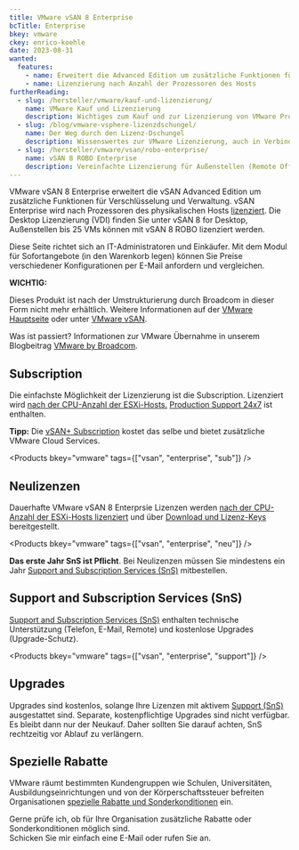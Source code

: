 ```yaml
---
title: VMware vSAN 8 Enterprise
bcTitle: Enterprise
bkey: vmware
ckey: enrico-koehle
date: 2023-08-31
wanted:
  features:
    - name: Erweitert die Advanced Edition um zusätzliche Funktionen für Verschlüsselung und Verwaltung
    - name: Lizenzierung nach Anzahl der Prozessoren des Hosts
furtherReading:
  - slug: /hersteller/vmware/kauf-und-lizenzierung/
    name: VMware Kauf und Lizenzierung
    description: Wichtiges zum Kauf und zur Lizenzierung von VMware Produkten in der Form eines Nachschlagewerks.
  - slug: /blog/vmware-vsphere-lizenzdschungel/
    name: Der Weg durch den Lizenz-Dschungel
    description: Wissenswertes zur VMware Lizenzierung, auch in Verbindung mit Microsoft Windows Servern.
  - slug: /hersteller/vmware/vsan/robo-enterprise/
    name: vSAN 8 ROBO Enterprise
    description: Vereinfachte Lizenzierung für Außenstellen (Remote Office / Branch Office)
---
```




<Intro>

VMware vSAN 8 Enterprise erweitert die vSAN Advanced Edition um zusätzliche Funktionen für Verschlüsselung und Verwaltung. vSAN Enterprise wird nach Prozessoren des physikalischen Hosts [lizenziert](/hersteller/vmware/kauf-und-lizenzierung/#lizenzierung-nach-prozessoren). Die Desktop Lizenzierung (VDI) finden Sie unter vSAN 8 for Desktop, Außenstellen bis 25 VMs können mit vSAN 8 ROBO lizenziert werden.

Diese Seite richtet sich an IT-Administratoren und Einkäufer. Mit dem Modul für Sofortangebote (in den Warenkorb legen) können Sie Preise verschiedener Konfigurationen per E-Mail anfordern und vergleichen.


</Intro>

<TOC />


<Info type="strong">

**WICHTIG:** <br />

Dieses Produkt ist nach der Umstrukturierung durch Broadcom in dieser Form nicht mehr erhältlich. Weitere Informationen auf der [VMware Hauptseite](/hersteller/vmware/) oder unter [VMware vSAN](/hersteller/vmware/vsan/).

Was ist passiert? Informationen zur VMware Übernahme in unserem Blogbeitrag [VMware by Broadcom](/blog/vmware-by-broadcom/).


</Info>



## Subscription

Die einfachste Möglichkeit der Lizenzierung ist die Subscription. Lizenziert wird [nach der CPU-Anzahl der ESXi-Hosts.](/hersteller/vmware/kauf-und-lizenzierung/#lizenzierung-nach-prozessoren)
[Production Support 24x7](/hersteller/vmware/kauf-und-lizenzierung/#support-and-subscription-services-sns) ist enthalten.

<Info>

**Tipp:** Die [vSAN+ Subscription](/hersteller/vmware/vsan/plus/) kostet das selbe und bietet zusätzliche VMware Cloud Services.

</Info>


<Products bkey="vmware" tags={["vsan", "enterprise", "sub"]} />


## Neulizenzen

Dauerhafte VMware vSAN 8 Enterprsie Lizenzen werden [nach der CPU-Anzahl der ESXi-Hosts lizenziert](/hersteller/vmware/kauf-und-lizenzierung/#lizenzierung-nach-prozessoren) und über [Download und Lizenz-Keys](/hersteller/vmware/kauf-und-lizenzierung/#download-und-lizenzschlüssel) bereitgestellt.


<Products bkey="vmware" tags={["vsan", "enterprise", "neu"]} />


<Info>

**Das erste Jahr SnS ist Pflicht**. Bei Neulizenzen müssen Sie mindestens ein Jahr [Support and Subscription Services (SnS)](/hersteller/vmware/kauf-und-lizenzierung/#support-and-subscription-services-sns) mitbestellen.

</Info>




## Support and Subscription Services (SnS)

[Support and Subscription Services (SnS)](/hersteller/vmware/kauf-und-lizenzierung/#support-and-subscription-services-sns) enthalten technische Unterstützung (Telefon, E-Mail, Remote) und kostenlose Upgrades (Upgrade-Schutz).


<Products bkey="vmware" tags={["vsan", "enterprise", "support"]} />


## Upgrades

Upgrades sind kostenlos, solange Ihre Lizenzen mit aktivem [Support (SnS)](/hersteller/vmware/kauf-und-lizenzierung/#support-and-subscription-services-sns) ausgestattet sind. Separate, kostenpflichtige Upgrades sind nicht verfügbar. Es bleibt dann nur der Neukauf. Daher sollten Sie darauf achten, SnS rechtzeitig vor Ablauf zu verlängern.


## Spezielle Rabatte

VMware räumt bestimmten Kundengruppen wie Schulen, Universitäten, Ausbildungseinrichtungen und von der Körperschaftssteuer befreiten Organisationen [spezielle Rabatte und Sonderkonditionen](/hersteller/vmware/kauf-und-lizenzierung/#sonderkonditionen) ein.


<GetInTouch theme="light">

Gerne prüfe ich, ob für Ihre Organisation zusätzliche Rabatte oder Sonderkonditionen möglich sind.<br />
Schicken Sie mir einfach eine E-Mail oder rufen Sie an.

</GetInTouch>
